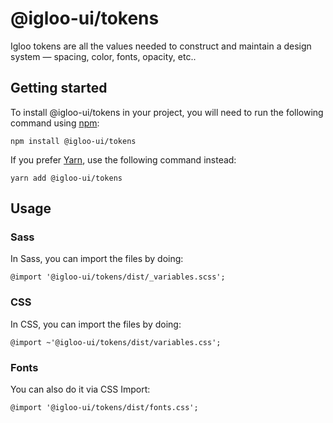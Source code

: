 
<Meta title="Design Tokens/Getting started" />

# @igloo-ui/tokens

Igloo tokens are all the values needed to construct and maintain a design system — spacing, color, fonts, opacity, etc..

## Getting started

To install @igloo-ui/tokens in your project, you will need to run the following command using [npm](https://www.npmjs.com/):

```
npm install @igloo-ui/tokens
```

If you prefer [Yarn](https://classic.yarnpkg.com/en/), use the following command instead:

```
yarn add @igloo-ui/tokens
```

## Usage

### Sass

In Sass, you can import the files by doing:

```
@import '@igloo-ui/tokens/dist/_variables.scss';
```

### CSS

In CSS, you can import the files by doing:

```
@import ~'@igloo-ui/tokens/dist/variables.css';
```

### Fonts

You can also do it via CSS Import:

```
@import '@igloo-ui/tokens/dist/fonts.css';
```
